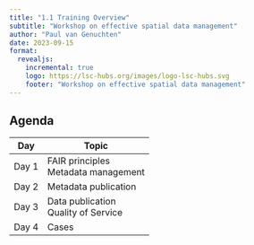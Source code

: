 ```yaml
---
title: "1.1 Training Overview"
subtitle: "Workshop on effective spatial data management"
author: "Paul van Genuchten"
date: 2023-09-15
format:
  revealjs:
    incremental: true
    logo: https://lsc-hubs.org/images/logo-lsc-hubs.svg
    footer: "Workshop on effective spatial data management"
---
```


## Agenda  

| Day | Topic |
| --- | --- |
| Day 1 | FAIR principles<br/>Metadata management |
| Day 2 | Metadata publication |
| Day 3 | Data publication<br/>Quality of Service |
| Day 4 | Cases |




